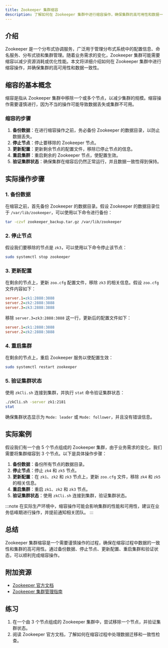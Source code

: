 ```yaml
---
title: Zookeeper 集群缩容
description: 了解如何在 Zookeeper 集群中进行缩容操作，确保集群的高可用性和数据一致性。
---
```


## 介绍

Zookeeper 是一个分布式协调服务，广泛用于管理分布式系统中的配置信息、命名服务、分布式锁和集群管理。随着业务需求的变化，Zookeeper 集群可能需要缩容以减少资源消耗或优化性能。本文将详细介绍如何在 Zookeeper 集群中进行缩容操作，并确保集群的高可用性和数据一致性。

## 缩容的基本概念

缩容是指从 Zookeeper 集群中移除一个或多个节点，以减少集群的规模。缩容操作需要谨慎进行，因为不当的操作可能导致数据丢失或集群不可用。

### 缩容的步骤

1. **备份数据**：在进行缩容操作之前，务必备份 Zookeeper 的数据目录，以防止数据丢失。
2. **停止节点**：停止要移除的 Zookeeper 节点。
3. **更新配置**：更新剩余节点的配置文件，移除已停止节点的信息。
4. **重启集群**：重启剩余的 Zookeeper 节点，使配置生效。
5. **验证集群状态**：确保集群在缩容后仍然正常运行，并且数据一致性得到保持。

## 实际操作步骤

### 1. 备份数据

在缩容之前，首先备份 Zookeeper 的数据目录。假设 Zookeeper 的数据目录位于 `/var/lib/zookeeper`，可以使用以下命令进行备份：

```bash
tar -czvf zookeeper_backup.tar.gz /var/lib/zookeeper
```

### 2. 停止节点

假设我们要移除的节点是 `zk3`，可以使用以下命令停止该节点：

```bash
sudo systemctl stop zookeeper
```

### 3. 更新配置

在剩余的节点上，更新 `zoo.cfg` 配置文件，移除 `zk3` 的相关信息。假设 `zoo.cfg` 文件内容如下：

```ini
server.1=zk1:2888:3888
server.2=zk2:2888:3888
server.3=zk3:2888:3888
```

移除 `server.3=zk3:2888:3888` 这一行，更新后的配置文件如下：

```ini
server.1=zk1:2888:3888
server.2=zk2:2888:3888
```

### 4. 重启集群

在剩余的节点上，重启 Zookeeper 服务以使配置生效：

```bash
sudo systemctl restart zookeeper
```

### 5. 验证集群状态

使用 `zkCli.sh` 连接到集群，并执行 `stat` 命令验证集群状态：

```bash
./zkCli.sh -server zk1:2181
stat
```

确保集群状态显示为 `Mode: leader` 或 `Mode: follower`，并且没有错误信息。

## 实际案例

假设我们有一个由 5 个节点组成的 Zookeeper 集群，由于业务需求的变化，我们需要将集群缩容到 3 个节点。以下是具体操作步骤：

1. **备份数据**：备份所有节点的数据目录。
2. **停止节点**：停止 `zk4` 和 `zk5` 节点。
3. **更新配置**：在 `zk1`、`zk2` 和 `zk3` 节点上，更新 `zoo.cfg` 文件，移除 `zk4` 和 `zk5` 的相关信息。
4. **重启集群**：重启 `zk1`、`zk2` 和 `zk3` 节点。
5. **验证集群状态**：使用 `zkCli.sh` 连接到集群，验证集群状态。

:::note
在实际生产环境中，缩容操作可能会影响集群的性能和可用性，建议在业务低峰期进行操作，并提前通知相关团队。
:::

## 总结

Zookeeper 集群缩容是一个需要谨慎操作的过程，确保在缩容过程中数据的一致性和集群的高可用性。通过备份数据、停止节点、更新配置、重启集群和验证状态，可以顺利完成缩容操作。

## 附加资源

- [Zookeeper 官方文档](https://zookeeper.apache.org/doc/current/)
- [Zookeeper 集群管理指南](https://zookeeper.apache.org/doc/current/zookeeperAdmin.html)

## 练习

1. 在一个由 3 个节点组成的 Zookeeper 集群中，尝试移除一个节点，并验证集群状态。
2. 阅读 Zookeeper 官方文档，了解如何在缩容过程中处理数据迁移和一致性检查。